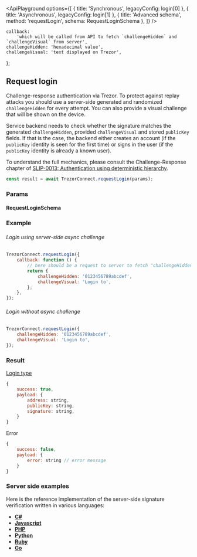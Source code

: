 

<ApiPlayground
    options={[
        { title: 'Synchronous', legacyConfig: login[0] },
        { title: 'Asynchronous', legacyConfig: login[1] },
        { title: 'Advanced schema', method: 'requestLogin', schema: RequestLoginSchema },
    ]}
/>

    callback:
        'which will be called from API to fetch `challengeHidden` and `challengeVisual` from server',
    challengeHidden: 'hexadecimal value',
    challengeVisual: 'text displayed on Trezor',
};

## Request login

Challenge-response authentication via Trezor. To protect against replay attacks
you should use a server-side generated and randomized `challengeHidden` for every
attempt. You can also provide a visual challenge that will be shown on the
device.

Service backend needs to check whether the signature matches the generated
`challengeHidden`, provided `challengeVisual` and stored `publicKey` fields.
If that is the case, the backend either creates an account (if the `publicKey`
identity is seen for the first time) or signs in the user (if the `publicKey`
identity is already a known user).

To understand the full mechanics, please consult the Challenge-Response chapter
of
[SLIP-0013: Authentication using deterministic hierarchy](https://github.com/satoshilabs/slips/blob/master/slip-0013.md).

```javascript
const result = await TrezorConnect.requestLogin(params);
```

### Params

<CommonParamsLink />

#### RequestLoginSchema

<ParamsTable schema={RequestLoginSchema} descriptions={paramDescriptions} />

### Example

###### Login using server-side async challenge

```javascript
TrezorConnect.requestLogin({
    callback: function () {
        // here should be a request to server to fetch "challengeHidden" and "challengeVisual"
        return {
            challengeHidden: '0123456789abcdef',
            challengeVisual: 'Login to',
        };
    },
});
```

###### Login without async challenge

```javascript
TrezorConnect.requestLogin({
    challengeHidden: '0123456789abcdef',
    challengeVisual: 'Login to',
});
```

### Result

[Login type](https://github.com/trezor/trezor-suite/blob/develop/packages/connect/src/types/api/requestLogin.ts)

```javascript
{
    success: true,
    payload: {
        address: string,
        publicKey: string,
        signature: string,
    }
}
```

Error

```javascript
{
    success: false,
    payload: {
        error: string // error message
    }
}
```

### Server side examples

Here is the reference implementation of the server-side signature verification
written in various languages:

-   [**C#**](https://github.com/trezor/trezor-suite/tree/develop/docs/packages/connect/methods/server/server.cs)
-   [**Javascript**](https://github.com/trezor/trezor-suite/tree/develop/docs/packages/connect/methods/server/server.js)
-   [**PHP**](https://github.com/trezor/trezor-suite/tree/develop/docs/packages/connect/methods/server/server.php)
-   [**Python**](https://github.com/trezor/trezor-suite/tree/develop/docs/packages/connect/methods/server/server.py)
-   [**Ruby**](https://github.com/trezor/trezor-suite/tree/develop/docs/packages/connect/methods/server/server.rb)
-   [**Go**](https://github.com/trezor/trezor-suite/tree/develop/docs/packages/connect/methods/server/server.go)
